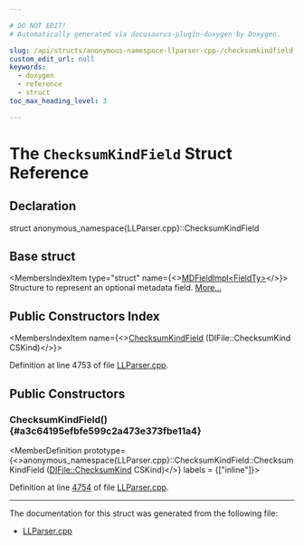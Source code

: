 ```yaml
---

# DO NOT EDIT!
# Automatically generated via docusaurus-plugin-doxygen by Doxygen.

slug: /api/structs/anonymous-namespace-llparser-cpp-/checksumkindfield
custom_edit_url: null
keywords:
  - doxygen
  - reference
  - struct
toc_max_heading_level: 3

---
```





# The `ChecksumKindField` Struct Reference

<DoxygenPage pluginConfig={pluginConfig}>



## Declaration

<CodeBlock>struct anonymous_namespace{LLParser.cpp}::ChecksumKindField</CodeBlock>

## Base struct

<MembersIndex>

<MembersIndexItem
  type="struct"
  name={<><a href="/docs/api/structs/anonymous-namespace-llparser-cpp-/mdfieldimpl">MDFieldImpl&lt;FieldTy&gt;</a></>}>
Structure to represent an optional metadata field. <a href="/docs/api/structs/anonymous-namespace-llparser-cpp-/mdfieldimpl/#details">More...</a>
</MembersIndexItem>

</MembersIndex>

## Public Constructors Index

<MembersIndex>

<MembersIndexItem
  name={<><a href="#a3c64195efbfe599c2a473e373fbe11a4">ChecksumKindField</a> (DIFile::ChecksumKind CSKind)</>}>
</MembersIndexItem>

</MembersIndex>


Definition at line 4753 of file <a href="/docs/api/files/lib/lib/asmparser/llparser-cpp">LLParser.cpp</a>.

<SectionDefinition>

## Public Constructors

### ChecksumKindField() {#a3c64195efbfe599c2a473e373fbe11a4}

<MemberDefinition
  prototype={<>anonymous&#95;namespace&#123;LLParser.cpp&#125;::ChecksumKindField::ChecksumKindField (<a href="/docs/api/classes/llvm/difile/#a9da65c9c7c45937ab7da70348f7fb75a">DIFile::ChecksumKind</a> CSKind)</>}
  labels = {["inline"]}>

Definition at line <a href="/docs/api/files/lib/lib/asmparser/llparser-cpp/#l04754">4754</a> of file <a href="/docs/api/files/lib/lib/asmparser/llparser-cpp">LLParser.cpp</a>.
</MemberDefinition>

</SectionDefinition>

<hr/>

The documentation for this struct was generated from the following file:

<ul>
<li><a href="/docs/api/files/lib/lib/asmparser/llparser-cpp">LLParser.cpp</a></li>
</ul>

</DoxygenPage>
